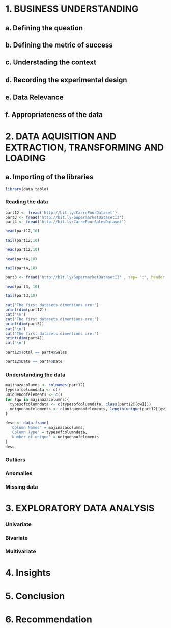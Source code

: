 # 1. BUSINESS UNDERSTANDING
## a. Defining the question
## b. Defining the metric of success
## c. Understading the context
## d. Recording the experimental design
## e. Data Relevance
## f. Appropriateness of the data
# 2. DATA AQUISITION AND EXTRACTION, TRANSFORMING AND LOADING
## a. Importing of the libraries
```r
library(data.table)
```
### Reading the data
```r
part12 <- fread('http://bit.ly/CarreFourDataset')
part3 <- fread('http://bit.ly/SupermarketDatasetII')
part4 <- fread('http://bit.ly/CarreFourSalesDataset')
```
```r
head(part12,10)
```
```r
tail(part12,10)
```

```r
head(part12,10)
```

```r
head(part4,10)
```
```r
tail(part4,10)
```
```r
part3 <- fread('http://bit.ly/SupermarketDatasetII' , sep= ':', header = FALSE)
```

```r
head(part3, 10)
```
```r
tail(part3,10)
```
```r
cat('The first datasets dimentions are:')
print(dim(part12))
cat('\n')
cat('The first datasets dimentions are:')
print(dim(part3))
cat('\n')
cat('The first datasets dimentions are:')
print(dim(part4))
cat('\n')
```

```r
part12$Total == part4$Sales
```

```r
part12$Date == part4$Date
```
### Understanding the data

```r
majinazacolumns <- colnames(part12)
typesofcolumndata <- c()
uniquenoofelements <- c()
for (qw in majinazacolumns){
  typesofcolumndata <- c(typesofcolumndata, class(part12[[qw]]))
  uniquenoofelements <- c(uniquenoofelements, length(unique(part12[[qw]])))
}

desc <- data.frame(
  'Column Names' = majinazacolumns,
  'Column Type' = typesofcolumndata,
  'Number of unique' = uniquenoofelements
)
desc
```
### Outliers

### Anomalies
### Missing data 
# 3. EXPLORATORY DATA ANALYSIS
### Univariate 
### Bivariate
### Multivariate
# 4. Insights
# 5. Conclusion
# 6. Recommendation